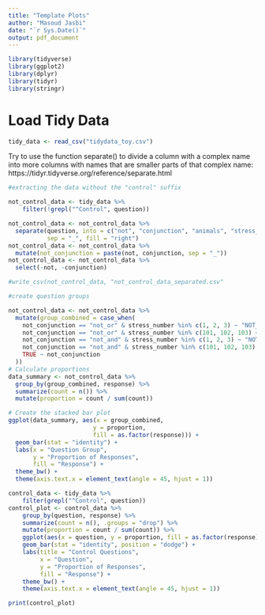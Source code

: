 ```yaml
---
title: "Template Plots"
author: "Masoud Jasbi"
date: "`r Sys.Date()`"
output: pdf_document
---
```


```r
library(tidyverse)
library(ggplot2)
library(dplyr)
library(tidyr)
library(stringr)

```

# Load Tidy Data

```r
tidy_data <- read_csv("tidydata_toy.csv")
```

Try to use the function separate() to divide a column with a complex name into more columns with names that are smaller parts of that complex name: https://tidyr.tidyverse.org/reference/separate.html

```r
#extracting the data without the "control" suffix

not_control_data <- tidy_data %>%
    filter(!grepl("^Control", question))

not_control_data <- not_control_data %>%
  separate(question, into = c("not", "conjunction", "animals", "stress_number"), 
           sep = "_", fill = "right")
not_control_data <- not_control_data %>%
  mutate(not_conjunction = paste(not, conjunction, sep = "_"))
not_control_data <- not_control_data %>%
  select(-not, -conjunction)

#write_csv(not_control_data, "not_control_data_separated.csv"

#create question groups

not_control_data <- not_control_data %>%
  mutate(group_combined = case_when(
    not_conjunction == "not_or" & stress_number %in% c(1, 2, 3) ~ "NOT_or",
    not_conjunction == "not_or" & stress_number %in% c(101, 102, 103) ~ "not_OR",
    not_conjunction == "not_and" & stress_number %in% c(1, 2, 3) ~ "NOT_and",
    not_conjunction == "not_and" & stress_number %in% c(101, 102, 103) ~ "not_AND",
    TRUE ~ not_conjunction 
  ))
# Calculate proportions
data_summary <- not_control_data %>%
  group_by(group_combined, response) %>%
  summarize(count = n()) %>%
  mutate(proportion = count / sum(count))

# Create the stacked bar plot
ggplot(data_summary, aes(x = group_combined, 
                        y = proportion, 
                        fill = as.factor(response))) + 
  geom_bar(stat = "identity") +
  labs(x = "Question Group", 
       y = "Proportion of Responses", 
       fill = "Response") +
  theme_bw() +
  theme(axis.text.x = element_text(angle = 45, hjust = 1))


```
```r
control_data <- tidy_data %>%
    filter(grepl("^Control", question))
control_plot <- control_data %>%
    group_by(question, response) %>%
    summarize(count = n(), .groups = "drop") %>%
    mutate(proportion = count / sum(count)) %>%
    ggplot(aes(x = question, y = proportion, fill = as.factor(response))) +
    geom_bar(stat = "identity", position = "dodge") +
    labs(title = "Control Questions",
         x = "Question",
         y = "Proportion of Responses",
         fill = "Response") +
    theme_bw() +
    theme(axis.text.x = element_text(angle = 45, hjust = 1))

print(control_plot)
```


